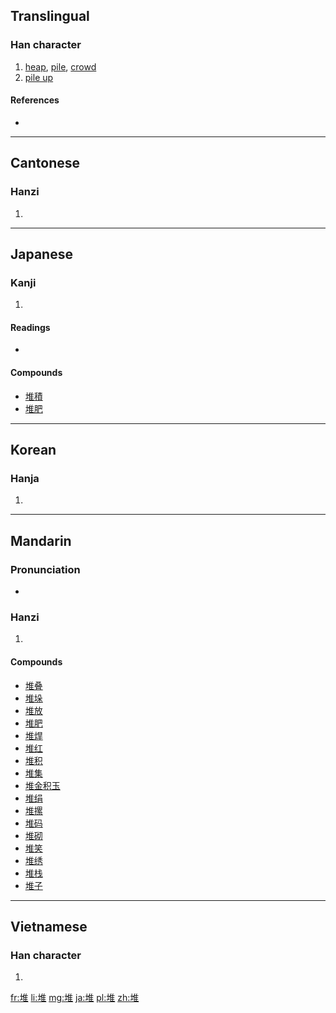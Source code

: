 ==Translingual==

===Han character===
{{Han char|rn=32|rad=土|as=08|sn=11|four=4011<sub>4</sub>|canj=土人土 (GOG)}}

# [[heap]], [[pile]], [[crowd]]
# [[pile up]]

====References====
* {{Han ref|kx=0232.040|dkj=05211|dj=0469.060|hdz=10454.040|uh=5806|ud=22534|bh=B0EF|bd=45295}}

----

==Cantonese==

===Hanzi===
{{yue-hanzi|jyut=|y=deui1}}

# {{defn|lang=yue|sort=土08}}

----

==Japanese==

===Kanji===
{{ja-kanji|grade=|rs=土08}}

# {{defn|lang=ja|sort=土08}}

====Readings====
* {{ja-readings|on=[[たい]] (tai), [[つい]] (tsui)|kun=[[うずたかい]] (uzutakai)}}

====Compounds====
* [[堆積]]
* [[堆肥]]

----

==Korean==

===Hanja===
{{ko-hanja|hangeul=퇴|rv=toe|mr=t'oe}}

# {{defn|lang=ko|sort=土08}}

----

==Mandarin==

===Pronunciation===
* {{audio|Zh-dui.ogg|Audio}}

===Hanzi===
{{cmn-hanzi|pin=[[duī]] ([[dui1]])|wg=tui<sup>1</sup>}}

# {{defn|lang=cmn|sort=土08}}

====Compounds====
* [[堆叠]]
* [[堆垛]]
* [[堆放]]
* [[堆肥]]
* [[堆焊]]
* [[堆红]]
* [[堆积]]
* [[堆集]]
* [[堆金积玉]]
* [[堆绢]]
* [[堆摞]]
* [[堆码]]
* [[堆砌]]
* [[堆笑]]
* [[堆绣]]
* [[堆栈]]
* [[堆子]]

----

==Vietnamese==

===Han character===
{{vi-hantu|[[đôi]], [[chui]], [[đồi]], [[doi]], [[nhoi]], [[duôi]], [[đòi]]|rs=土08}}

# {{defn|lang=vi|sort=土08}}

[[fr:堆]]
[[li:堆]]
[[mg:堆]]
[[ja:堆]]
[[pl:堆]]
[[zh:堆]]